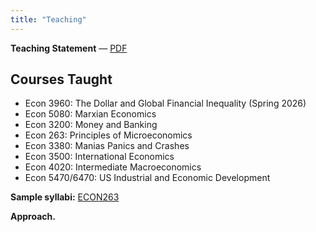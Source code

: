 ```yaml
---
title: "Teaching"
---
```


**Teaching Statement** — [PDF](files/Teaching_Statement.pdf)

## Courses Taught

- Econ 3960: The Dollar and Global Financial Inequality (Spring 2026)
- Econ 5080: Marxian Economics
- Econ 3200: Money and Banking
- Econ 263: Principles of Microeconomics
- Econ 3380: Manias Panics and Crashes
- Econ 3500: International Economics
- Econ 4020: Intermediate Macroeconomics
- Econ 5470/6470: US Industrial and Economic Development

**Sample syllabi:** [ECON263](files/Econ%263%20-%20Syllabus%20Spring%202025%20(3).pdf)

**Approach.** 
